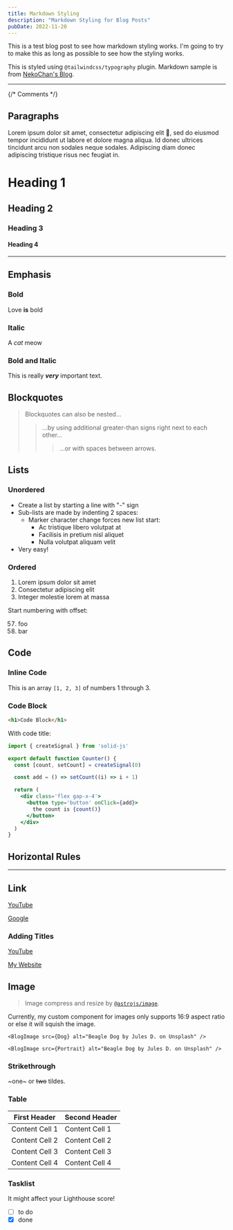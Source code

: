 ```yaml
---
title: Markdown Styling
description: "Markdown Styling for Blog Posts"
pubDate: 2022-11-20
---
```


This is a test blog post to see how markdown styling works. I'm going to try to make this as long as possible to see how the styling works.

This is styled using `@tailwindcss/typography` plugin. Markdown sample is from [NekoChan's Blog](https://neko-astro-blog.vercel.app/blog/hello-world).

---

{/* Comments */}

## Paragraphs

Lorem ipsum dolor sit amet, consectetur adipiscing elit 🤣, sed do eiusmod tempor incididunt ut labore et dolore magna aliqua. Id donec ultrices tincidunt arcu non sodales neque sodales. Adipiscing diam donec adipiscing tristique risus nec feugiat in.


# Heading 1

## Heading 2

### Heading 3

#### Heading 4

---

## Emphasis

### Bold

Love **is** bold

### Italic

A _cat_ meow

### Bold and Italic

This is really **_very_** important text.

## Blockquotes

> Blockquotes can also be nested...
>
> > ...by using additional greater-than signs right next to each other...
> >
> > > ...or with spaces between arrows.

## Lists

### Unordered

- Create a list by starting a line with "*-*" sign
- Sub-lists are made by indenting 2 spaces:
  - Marker character change forces new list start:
    - Ac tristique libero volutpat at
    * Facilisis in pretium nisl aliquet
    - Nulla volutpat aliquam velit
- Very easy!

### Ordered

1. Lorem ipsum dolor sit amet
2. Consectetur adipiscing elit
3. Integer molestie lorem at massa

Start numbering with offset:

57. foo
1. bar

## Code

### Inline Code

This is an array `[1, 2, 3]` of numbers 1 through 3.

### Code Block

```html
<h1>Code Block</h1>
```
With code title:

```jsx title="src/components/Counter.jsx" {1}
import { createSignal } from 'solid-js'

export default function Counter() {
  const [count, setCount] = createSignal(0)

  const add = () => setCount((i) => i + 1)

  return (
    <div class='flex gap-x-4'>
      <button type='button' onClick={add}>
        the count is {count()}
      </button>
    </div>
  )
}
```

## Horizontal Rules

---

## Link

[YouTube](https://youtube.com)

[Google](https://google.com)

### Adding Titles

[YouTube](https://youtube.com 'Go to YouTube')

[My Website](https://lanceross.xyz 'Lance Ross')

## Image

> Image compress and resize by [`@astrojs/image`](https://docs.astro.build/en/guides/integrations-guide/image/ "@astrojs/image's guide").

Currently, my custom component for images only supports 16:9 aspect ratio or else it will squish the image.

```astro
<BlogImage src={Dog} alt="Beagle Dog by Jules D. on Unsplash" />

<BlogImage src={Portrait} alt="Beagle Dog by Jules D. on Unsplash" />

```

<BlogImage src={Dog} alt="Beagle Dog by Jules D. on Unsplash" />

<BlogImage src={Portrait} alt="Beagle Dog by Jules D. on Unsplash" />

### Strikethrough

~one~ or ~~two~~ tildes.

### Table

| First Header   | Second Header  |
| -------------- | -------------- |
| Content Cell 1 | Content Cell 1 |
| Content Cell 2 | Content Cell 2 |
| Content Cell 3 | Content Cell 3 |
| Content Cell 4 | Content Cell 4 |

### Tasklist

It might affect your Lighthouse score!

- [ ] to do
- [x] done
